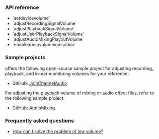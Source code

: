 <PlatformWrapper platform="macos">

### API reference

- <Link to="{{global.API_REF_MACOS_ROOT}}/agorartckit/agorartcenginekit/setdevicevolume(_:volume:)">`setdevicevolume`</Link>
- <Link to="{{global.API_REF_MACOS_ROOT}}/agorartckit/agorartcenginekit/adjustrecordingsignalvolume(_:)">`adjustRecordingSignalVolume`</Link>
- <Link to="{{global.API_REF_MACOS_ROOT}}/agorartckit/agorartcenginekit/adjustplaybacksignalvolume(_:)">`adjustPlaybackSignalVolume`</Link>
- <Link to="{{global.API_REF_MACOS_ROOT}}/agorartckit/agorartcenginekit/adjustuserplaybacksignalvolumeex(_:volume:connection:)">`adjustUserPlaybackSignalVolume`</Link>
- <Link to="{{global.API_REF_MACOS_ROOT}}/agorartckit/agorartcenginekit/adjustaudiomixingplayoutvolume(_:)">`adjustAudioMixingPlayoutVolume`</Link>
- <Link to="{{global.API_REF_MACOS_ROOT}}/agorartckit/agorartcenginekit/enableaudiovolumeindication(_:smooth:reportvad:)">`enableaudiovolumeindication`</Link>

### Sample projects

<Vg k="COMPANY" /> offers the following open-source sample project for adjusting recording, playback, and in-ear monitoring volumes for your reference:

* GitHub: [JoinChannelAudio](https://github.com/AgoraIO/API-Examples/blob/main/macOS/APIExample/Examples/Basic/JoinChannelAudio/JoinChannelAudio.swift)

For adjusting the playback volume of mixing or audio effect files, refer to the following sample project:

* GitHub: [AudioMixing](https://github.com/AgoraIO/API-Examples/tree/main/macOS/APIExample/Examples/Advanced/AudioMixing)

### Frequently asked questions​

*  [How can I solve the problem of low volume?](../../help/quality-issues/audio_low)

</PlatformWrapper>